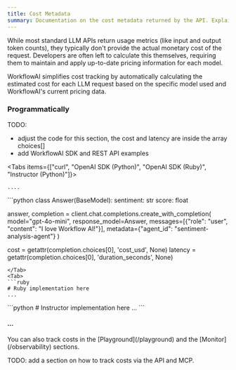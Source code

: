 ```yaml
---
title: Cost Metadata
summary: Documentation on the cost metadata returned by the API. Explains how estimated costs are provided for each request and how to access this data programmatically.
---
```



While most standard LLM APIs return usage metrics (like input and output token counts), they typically don't provide the actual monetary cost of the request. Developers are often left to calculate this themselves, requiring them to maintain and apply up-to-date pricing information for each model.

WorkflowAI simplifies cost tracking by automatically calculating the estimated cost for each LLM request based on the specific model used and WorkflowAI's current pricing data.

### Programmatically

TODO:
- adjust the code for this section, the cost and latency are inside the array choices[]
- add WorkflowAI SDK and REST API examples

<Tabs items={["curl", "OpenAI SDK (Python)", "OpenAI SDK (Ruby)", "Instructor (Python)"]}>
  <Tab>
  ```
  ....
  ```
  </Tab>
  <Tab>
  ```python
  class Answer(BaseModel):
      sentiment: str
      score: float

  answer, completion = client.chat.completions.create_with_completion(
      model="gpt-4o-mini",
      response_model=Answer,
      messages=[{"role": "user", "content": "I love Workflow AI!"}],
      metadata={"agent_id": "sentiment-analysis-agent"}
  )

  cost = getattr(completion.choices[0], 'cost_usd', None)
  latency = getattr(completion.choices[0], 'duration_seconds', None)
  ```
  </Tab>
  <Tab>
  ```ruby
  # Ruby implementation here
  ...
  ```
  </Tab>
  <Tab>
  ```python
  # Instructor implementation here
  ...
  ```
  </Tab>
</Tabs>

#### ...

<Callout type="info">
  You can also track costs in the [Playground](/playground) and the [Monitor](/observability) sections.
</Callout>

TODO: add a section on how to track costs via the API and MCP.
